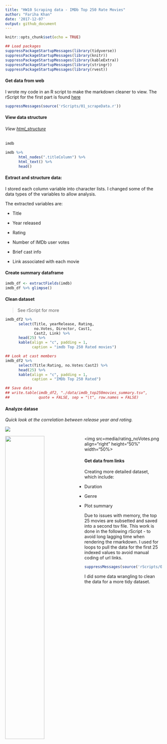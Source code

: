 ```yaml
---
title: "HW10 Scraping data - IMDb Top 250 Rate Movies"
author: "Fariha Khan"
date: '2017-12-07'
output: github_document
---
```


```r
knitr::opts_chunk$set(echo = TRUE)
```


```r
## Load packages
suppressPackageStartupMessages(library(tidyverse)) 
suppressPackageStartupMessages(library(knitr))
suppressPackageStartupMessages(library(kableExtra))
suppressPackageStartupMessages(library(stringr))
suppressPackageStartupMessages(library(rvest))
```


#### Get data from web
I wrote my code in an R script to make the markdown cleaner to view.
The rScript for the first part is found [here]()
```r
suppressMessages(source('rScripts/01_scrapeData.r'))
```


#### View data structure

###### View [html_structure](https://github.com/farihakhan/STAT547-hw-khan-fariha/blob/master/hw_10/html_structure.md)


```r
imdb

imdb %>%
      html_nodes(".titleColumn") %>% 
      html_text() %>%
      head()
```


#### Extract and structure data:

I stored each column variable into character lists. I changed some of the data types of the variables to allow analysis.

The extracted variables are:

 - Title
 
 - Year released
 
 - Rating 
 
 - Number of IMDb user votes
 
 - Brief cast info
 
 - Link associated with each movie



#### Create summary dataframe

```r

imdb_df <- extractFields(imdb)
imdb_df %>% glimpse()

```

#### Clean dataset

> See rScript for more

```r
imdb_df2 %>% 
      select(Title, yearRelease, Rating,
             no.Votes, Director, Cast1,
             Cast2, Link) %>% 
      head(25) %>% 
      kable(align = "c", padding = 1,
            caption = "imdb Top 250 Rated movies")

## Look at cast members
imdb_df2 %>% 
      select(Title:Rating, no.Votes:Cast2) %>% 
      head(25) %>% 
      kable(align = "c", padding = 1,
            caption = "IMDb Top 250 Rated") 
``` 

```r
## Save data
## write.table(imdb_df2, "./data/imdb_top250movies_summary.tsv",
##             quote = FALSE, sep = "\t", row.names = FALSE)

```

#### Analyze datase

*Quick look at the correlation between release year and rating.*


<img src="media/yearRelease_hist.png" align="middle">
<div>
<img src=media/yearRelease_rating.png align="left" height="50%" width="50%">
<img src=media/rating_noVotes.png align="right" height="50%" width="50%>
</div>
<p> </p>

#### Get data from links

Creating more detailed dataset, which include:

 - Duration
 
 - Genre
 
 - Plot summary
 
 
 
Due to issues with memory, the top 25 movies are subsetted and saved into a second tsv file. This work is done in the following rScript - to avoid long lagging time when rendering the rmarkdown. I used for loops to pull the data for the first 25 indexed values to avoid manual coding of url links.

```r
suppressMessages(source('rScripts/02_scrapeData.r'))
```

I did some data wrangling to clean the data for a more tidy dataset.
